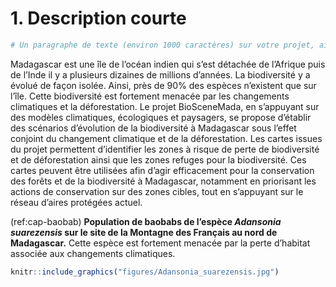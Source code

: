 # 1. Description courte

```r
# Un paragraphe de texte (environ 1000 caractères) sur votre projet, ainsi qu'au moins une photo libre de droits, pour publication sur le site de # la FRB, à destination d’un public large. La FRB se réserve le droit de modifier ce texte avant publication sur son site.
```

Madagascar est une île de l'océan indien qui s'est détachée de l'Afrique puis de l'Inde il y a plusieurs dizaines de millions d'années. La biodiversité y a évolué de façon isolée. Ainsi, près de 90% des espèces n'existent que sur l'île. Cette biodiversité est fortement menacée par les changements climatiques et la déforestation. Le projet BioSceneMada, en s'appuyant sur des modèles climatiques, écologiques et paysagers, se propose d'établir des scénarios d'évolution de la biodiversité à Madagascar sous l'effet conjoint du changement climatique et de la déforestation. Les cartes issues du projet permettent d'identifier les zones à risque de perte de biodiversité et de déforestation ainsi que les zones refuges pour la biodiversité. Ces cartes peuvent être utilisées afin d'agir efficacement pour la conservation des forêts et de la biodiversité à Madagascar, notamment en priorisant les actions de conservation sur des zones cibles, tout en s'appuyant sur le réseau d'aires protégées actuel.

(ref:cap-baobab) **Population de baobabs de l'espèce _Adansonia suarezensis_ sur le site de la Montagne des Français au nord de Madagascar.** Cette espèce est fortement menacée par la perte d'habitat associée aux changements climatiques.

```r
knitr::include_graphics("figures/Adansonia_suarezensis.jpg")
```
